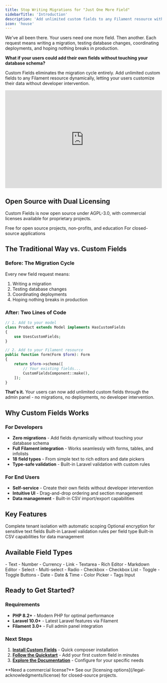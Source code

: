 ```yaml
---
title: Stop Writing Migrations for "Just One More Field"
sidebarTitle: 'Introduction'
description: 'Add unlimited custom fields to any Filament resource without database migrations'
icon: 'house'
---
```


We've all been there. Your users need one more field. Then another. Each request means writing a migration, testing database changes, coordinating deployments, and hoping nothing breaks in production.

**What if your users could add their own fields without touching your database schema?**

Custom Fields eliminates the migration cycle entirely. Add unlimited custom fields to any Filament resource dynamically, letting your users customize their data without developer intervention.

<Frame>
  <iframe width="100%" height="315" src="https://www.youtube.com/embed/6iVfeS7VixA?si=3L8H22mbMayEuHs8" title="YouTube video player" frameborder="0" allow="accelerometer; autoplay; clipboard-write; encrypted-media; gyroscope; picture-in-picture; web-share" referrerpolicy="strict-origin-when-cross-origin" allowfullscreen></iframe>
</Frame>

## Open Source with Dual Licensing

Custom Fields is now open source under AGPL-3.0, with commercial licenses available for proprietary projects.

<CardGroup cols={2}>
  <Card title="Open Source (AGPL-3.0)" icon="code-branch">
    Free for open source projects, non-profits, and education
  </Card>
  <Card title="Commercial License" icon="building">
    For closed-source applications
  </Card>
</CardGroup>

## The Traditional Way vs. Custom Fields

### Before: The Migration Cycle
Every new field request means:
1. Writing a migration
2. Testing database changes
3. Coordinating deployments
4. Hoping nothing breaks in production

### After: Two Lines of Code
```php
// 1. Add to your model
class Product extends Model implements HasCustomFields
{
    use UsesCustomFields;
}

// 2. Add to your Filament resource
public function form(Form $form): Form
{
    return $form->schema([
        // Your existing fields...
        CustomFieldsComponent::make(),
    ]);
}
```

**That's it.** Your users can now add unlimited custom fields through the admin panel - no migrations, no deployments, no developer intervention.

## Why Custom Fields Works

### For Developers
- **Zero migrations** - Add fields dynamically without touching your database schema
- **Full Filament integration** - Works seamlessly with forms, tables, and infolists
- **18 field types** - From simple text to rich editors and date pickers
- **Type-safe validation** - Built-in Laravel validation with custom rules

### For End Users
- **Self-service** - Create their own fields without developer intervention
- **Intuitive UI** - Drag-and-drop ordering and section management
- **Data management** - Built-in CSV import/export capabilities

## Key Features

<CardGroup cols={2}>
  <Card title="Multi-tenancy Ready">
    Complete tenant isolation with automatic scoping
  </Card>
  <Card title="Field Encryption">
    Optional encryption for sensitive text fields
  </Card>
  <Card title="Comprehensive Validation">
    Built-in Laravel validation rules per field type
  </Card>
  <Card title="Import/Export Ready">
    Built-in CSV capabilities for data management
  </Card>
</CardGroup>

## Available Field Types

<Tabs>
  <Tab title="Text Fields">
    - Text
    - Number
    - Currency
    - Link
    - Textarea
    - Rich Editor
    - Markdown Editor
  </Tab>
  <Tab title="Selection Fields">
    - Select
    - Multi-select
    - Radio
    - Checkbox
    - Checkbox List
    - Toggle
    - Toggle Buttons
  </Tab>
  <Tab title="Special Fields">
    - Date
    - Date & Time
    - Color Picker
    - Tags Input
  </Tab>
</Tabs>

## Ready to Get Started?

### Requirements
- **PHP 8.2+** - Modern PHP for optimal performance
- **Laravel 10.0+** - Latest Laravel features via Filament
- **Filament 3.0+** - Full admin panel integration

### Next Steps
1. **[Install Custom Fields](/installation)** - Quick composer installation
2. **[Follow the Quickstart](/quickstart)** - Add your first custom field in minutes
3. **[Explore the Documentation](/essentials/configuration)** - Configure for your specific needs

<Note>
**Need a commercial license?** See our [licensing options](/legal-acknowledgments/license) for closed-source projects.
</Note>